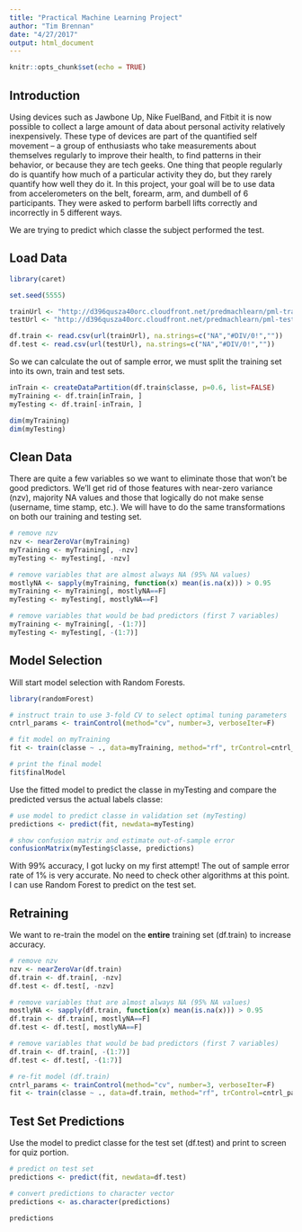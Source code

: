 ```yaml
---
title: "Practical Machine Learning Project"
author: "Tim Brennan"
date: "4/27/2017"
output: html_document
---
```


```r
knitr::opts_chunk$set(echo = TRUE)
```

## Introduction

Using devices such as Jawbone Up, Nike FuelBand, and Fitbit it is now possible to collect a large amount of data about personal activity relatively inexpensively. These type of devices are part of the quantified self movement – a group of enthusiasts who take measurements about themselves regularly to improve their health, to find patterns in their behavior, or because they are tech geeks. One thing that people regularly do is quantify how much of a particular activity they do, but they rarely quantify how well they do it. In this project, your goal will be to use data from accelerometers on the belt, forearm, arm, and dumbell of 6 participants. They were asked to perform barbell lifts correctly and incorrectly in 5 different ways. 

We are trying to predict which classe the subject performed the test.

## Load Data

```r
library(caret)

set.seed(5555)

trainUrl <- "http://d396qusza40orc.cloudfront.net/predmachlearn/pml-training.csv"
testUrl <- "http://d396qusza40orc.cloudfront.net/predmachlearn/pml-testing.csv"

df.train <- read.csv(url(trainUrl), na.strings=c("NA","#DIV/0!",""))
df.test <- read.csv(url(testUrl), na.strings=c("NA","#DIV/0!",""))

```

So we can calculate the out of sample error, we must split the training set into its own, train and test sets.

```r

inTrain <- createDataPartition(df.train$classe, p=0.6, list=FALSE)
myTraining <- df.train[inTrain, ]
myTesting <- df.train[-inTrain, ]

dim(myTraining)
dim(myTesting)
```
## Clean Data

There are quite a few variables so we want to eliminate those that won't be good predictors.  We'll get rid of those features with near-zero variance (nzv), majority NA values and those that logically do not make sense (username, time stamp, etc.).  We will have to do the same transformations on both our training and testing set.

```r
# remove nzv
nzv <- nearZeroVar(myTraining)
myTraining <- myTraining[, -nzv]
myTesting <- myTesting[, -nzv]

# remove variables that are almost always NA (95% NA values)
mostlyNA <- sapply(myTraining, function(x) mean(is.na(x))) > 0.95
myTraining <- myTraining[, mostlyNA==F]
myTesting <- myTesting[, mostlyNA==F]

# remove variables that would be bad predictors (first 7 variables)
myTraining <- myTraining[, -(1:7)]
myTesting <- myTesting[, -(1:7)]
```

## Model Selection

Will start model selection with Random Forests.  

```r
library(randomForest)

# instruct train to use 3-fold CV to select optimal tuning parameters
cntrl_params <- trainControl(method="cv", number=3, verboseIter=F)

# fit model on myTraining
fit <- train(classe ~ ., data=myTraining, method="rf", trControl=cntrl_params)

# print the final model
fit$finalModel
```

Use the fitted model to predict the classe in myTesting and compare the predicted versus the actual labels classe:

```r
# use model to predict classe in validation set (myTesting)
predictions <- predict(fit, newdata=myTesting)

# show confusion matrix and estimate out-of-sample error
confusionMatrix(myTesting$classe, predictions)
```

With 99% accuracy, I got lucky on my first attempt!  The out of sample error rate of 1% is very accurate.  No need to check other algorithms at this point.  I can use Random Forest to predict on the test set.

## Retraining

We want to re-train the model on the **entire** training set (df.train) to increase accuracy.

```r
# remove nzv
nzv <- nearZeroVar(df.train)
df.train <- df.train[, -nzv]
df.test <- df.test[, -nzv]

# remove variables that are almost always NA (95% NA values)
mostlyNA <- sapply(df.train, function(x) mean(is.na(x))) > 0.95
df.train <- df.train[, mostlyNA==F]
df.test <- df.test[, mostlyNA==F]

# remove variables that would be bad predictors (first 7 variables)
df.train <- df.train[, -(1:7)]
df.test <- df.test[, -(1:7)]

# re-fit model (df.train)
cntrl_params <- trainControl(method="cv", number=3, verboseIter=F)
fit <- train(classe ~ ., data=df.train, method="rf", trControl=cntrl_params)

```

## Test Set Predictions

Use the model to predict classe for the test set (df.test) and print to screen for quiz portion.

```r
# predict on test set
predictions <- predict(fit, newdata=df.test)

# convert predictions to character vector
predictions <- as.character(predictions)

predictions

```
